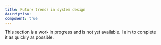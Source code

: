 ```yaml
---
title: Future trends in system design
description:
component: true
---
```


This section is a work in progress and is not yet available. I aim to complete it as quickly as possible.
